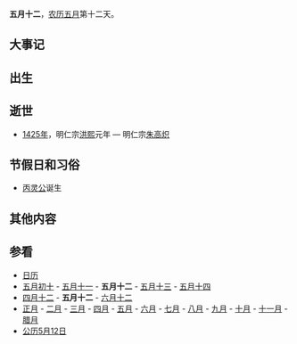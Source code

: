 {{Lunar05Calendar}}
'''五月十二'''，[[农历|农历]][[五月_(农历)|五月]]第十二天。

==大事记==

==出生==

==逝世==
*[[1425年|1425年]]，明仁宗[[洪熙|洪熙]]元年 — 明仁宗[[明仁宗|朱高炽]]

==节假日和习俗==
*[[丙灵公|丙灵公]]诞生

==其他内容==

==参看==
*[[历史上的今天|日历]]
*[[五月初十|五月初十]] - [[五月十一|五月十一]] - '''五月十二''' - [[五月十三|五月十三]] - [[五月十四|五月十四]]    
*[[四月十二|四月十二]] - '''五月十二''' - [[六月十二|六月十二]]
*[[正月|正月]] - [[二月_(农历)|二月]] - [[三月_(农历)|三月]] - [[四月_(农历)|四月]] - [[五月_(农历)|五月]] - [[六月_(农历)|六月]] - [[七月_(农历)|七月]] - [[八月_(农历)|八月]] - [[九月_(农历)|九月]] - [[十月_(农历)|十月]] - [[十一月_(农历)|十一月]] - [[腊月|腊月]]
*[[公历|公历]][[5月12日|5月12日]]